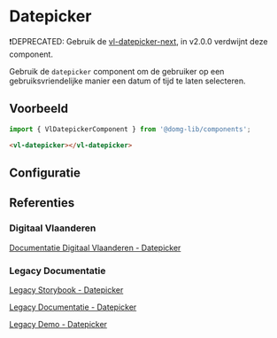
# Datepicker

❗DEPRECATED: Gebruik de [vl-datepicker-next](/docs/components-next-form-datepicker--documentatie), in v2.0.0 verdwijnt deze component.

Gebruik de `datepicker` component om de gebruiker op een gebruiksvriendelijke manier een datum of tijd te laten selecteren.

## Voorbeeld

```js
import { VlDatepickerComponent } from '@domg-lib/components';
```

```html
<vl-datepicker></vl-datepicker>
```

<Canvas of={VlDatepickerStories.DatepickerDefault} />

## Configuratie

<ArgTypes of={VlDatepickerStories.DatepickerDefault} />

## Referenties

### Digitaal Vlaanderen

[Documentatie Digitaal Vlaanderen - Datepicker](https://overheid.vlaanderen.be/webuniversum/v3/documentation/components/vl-ui-datepicker/)

### Legacy Documentatie

[Legacy Storybook - Datepicker](https://webcomponenten.omgeving.vlaanderen.be/storybook/?path=/docs/custom-elements-vl-datepicker--default)

[Legacy Documentatie - Datepicker](https://webcomponenten.omgeving.vlaanderen.be/doc/VlDatepicker.html)

[Legacy Demo - Datepicker](https://webcomponenten.omgeving.vlaanderen.be/demo/vl-datepicker.html)
